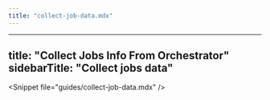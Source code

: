 ```yaml
---
title: "collect-job-data.mdx"
---
```


---
title: "Collect Jobs Info From Orchestrator"
sidebarTitle: "Collect jobs data"
---

&lt;Snippet file="guides/collect-job-data.mdx" /&gt;
